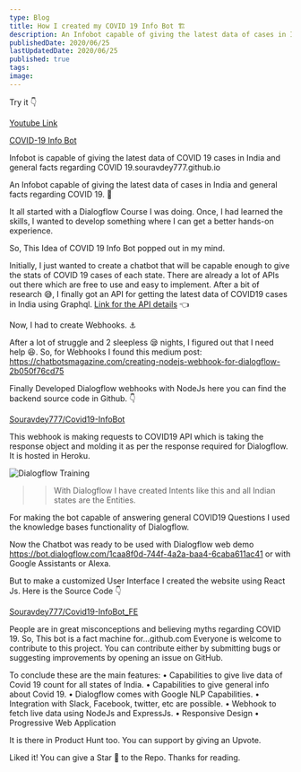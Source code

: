 ```yaml
---
type: Blog
title: How I created my COVID 19 Info Bot 🏗️
description: An Infobot capable of giving the latest data of cases in India and general facts regarding COVID 19. 🙌
publishedDate: 2020/06/25
lastUpdatedDate: 2020/06/25
published: true
tags:
image:
---
```


Try it 👇

[Youtube Link](https://youtu.be/mMmjEh71ZeY)

[COVID-19 Info Bot](https://souravdey777.github.io/Covid19-InfoBot_FE/)

Infobot is capable of giving the latest data of COVID 19 cases in India and general facts regarding COVID 19.souravdey777.github.io

An Infobot capable of giving the latest data of cases in India and general facts regarding COVID 19. 🙌

It all started with a Dialogflow Course I was doing. Once, I had learned the skills, I wanted to develop something where I can get a better hands-on experience.

So, This Idea of COVID 19 Info Bot popped out in my mind.

Initially, I just wanted to create a chatbot that will be capable enough to give the stats of COVID 19 cases of each state. There are already a lot of APIs out there which are free to use and easy to implement. After a bit of research 😅, I finally got an API for getting the latest data of COVID19 cases in India using Graphql.
[Link for the API details](https://github.com/COVID19-SARS-CoV-2/web-covid-api/blob/master/india_apis.md) 👈

Now, I had to create Webhooks. ⚓️

After a lot of struggle and 2 sleepless 😪 nights, I figured out that I need help 😆. So, for Webhooks I found this medium post:\
https://chatbotsmagazine.com/creating-nodejs-webhook-for-dialogflow-2b050f76cd75

Finally Developed Dialogflow webhooks with NodeJs here you can find the backend source code in Github. 👇

[Souravdey777/Covid19-InfoBot](https://github.com/Souravdey777/Covid19-InfoBot)

This webhook is making requests to COVID19 API which is taking the response object and molding it as per the response required for Dialogflow. It is hosted in Heroku.

![Dialogflow Training](https://miro.medium.com/v2/resize:fit:1318/format:webp/1*LMZf8D6GnXHhu8uSMgrR8g.png)
>> With Dialogflow I have created Intents like this and all Indian states are the Entities.

For making the bot capable of answering general COVID19 Questions I used the knowledge bases functionality of Dialogflow.

Now the Chatbot was ready to be used with Dialogflow web demo https://bot.dialogflow.com/1caa8f0d-744f-4a2a-baa4-6caba611ac41 or with Google Assistants or Alexa.

But to make a customized User Interface I created the website using React Js. Here is the Source Code 👇

[Souravdey777/Covid19-InfoBot_FE](https://github.com/Souravdey777/Covid19-InfoBot_FE)

People are in great misconceptions and believing myths regarding COVID 19. So, This bot is a fact machine for…github.com
Everyone is welcome to contribute to this project. You can contribute either by submitting bugs or suggesting improvements by opening an issue on GitHub.

To conclude these are the main features:
• Capabilities to give live data of Covid 19 count for all states of India.
• Capabilities to give general info about Covid 19.
• Dialogflow comes with Google NLP Capabilities.
• Integration with Slack, Facebook, twitter, etc are possible.
• Webhook to fetch live data using NodeJs and ExpressJs.
• Responsive Design
• Progressive Web Application

It is there in Product Hunt too. You can support by giving an Upvote.

Liked it! You can give a Star 🌟 to the Repo. Thanks for reading.
